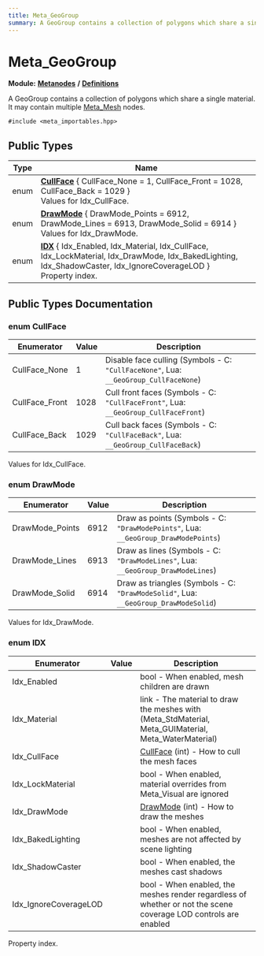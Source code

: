```yaml
---
title: Meta_GeoGroup
summary: A GeoGroup contains a collection of polygons which share a single material. It may contain multiple Meta_Mesh nodes. 
---
```


# Meta_GeoGroup

**Module:** **[Metanodes](../../modules/metanodes/index.mdx)** **/** **[Definitions](../../modules/metanodes/definitions.mdx)**

A GeoGroup contains a collection of polygons which share a single material. It may contain multiple [Meta_Mesh](../metanodes/meta-mesh.mdx) nodes. 

`#include <meta_importables.hpp>`

## Public Types

| Type           | Name           |
| -------------- | -------------- |
| enum| **[CullFace](#enum-cullface)** \{ CullFace_None = 1, CullFace_Front = 1028, CullFace_Back = 1029 \}<br />Values for Idx_CullFace.  |
| enum| **[DrawMode](#enum-drawmode)** \{ DrawMode_Points = 6912, DrawMode_Lines = 6913, DrawMode_Solid = 6914 \}<br />Values for Idx_DrawMode.  |
| enum| **[IDX](#enum-idx)** \{ Idx_Enabled, Idx_Material, Idx_CullFace, Idx_LockMaterial, Idx_DrawMode, Idx_BakedLighting, Idx_ShadowCaster, Idx_IgnoreCoverageLOD \}<br />Property index.  |

## Public Types Documentation

### enum CullFace

| Enumerator | Value | Description |
| ---------- | ----- | ----------- |
| CullFace_None | 1| Disable face culling (Symbols - C: `"CullFaceNone"`, Lua: `__GeoGroup_CullFaceNone`)   |
| CullFace_Front | 1028| Cull front faces (Symbols - C: `"CullFaceFront"`, Lua: `__GeoGroup_CullFaceFront`)   |
| CullFace_Back | 1029| Cull back faces (Symbols - C: `"CullFaceBack"`, Lua: `__GeoGroup_CullFaceBack`)   |

Values for Idx_CullFace. 

### enum DrawMode

| Enumerator | Value | Description |
| ---------- | ----- | ----------- |
| DrawMode_Points | 6912| Draw as points (Symbols - C: `"DrawModePoints"`, Lua: `__GeoGroup_DrawModePoints`)   |
| DrawMode_Lines | 6913| Draw as lines (Symbols - C: `"DrawModeLines"`, Lua: `__GeoGroup_DrawModeLines`)   |
| DrawMode_Solid | 6914| Draw as triangles (Symbols - C: `"DrawModeSolid"`, Lua: `__GeoGroup_DrawModeSolid`)   |

Values for Idx_DrawMode. 

### enum IDX

| Enumerator | Value | Description |
| ---------- | ----- | ----------- |
| Idx_Enabled | | bool - When enabled, mesh children are drawn   |
| Idx_Material | | link - The material to draw the meshes with (Meta_StdMaterial, Meta_GUIMaterial, Meta_WaterMaterial)   |
| Idx_CullFace | | [CullFace](#enum-cullface) (int) - How to cull the mesh faces   |
| Idx_LockMaterial | | bool - When enabled, material overrides from Meta_Visual are ignored   |
| Idx_DrawMode | | [DrawMode](#enum-drawmode) (int) - How to draw the meshes   |
| Idx_BakedLighting | | bool - When enabled, meshes are not affected by scene lighting   |
| Idx_ShadowCaster | | bool - When enabled, the meshes cast shadows   |
| Idx_IgnoreCoverageLOD | | bool - When enabled, the meshes render regardless of whether or not the scene coverage LOD controls are enabled   |

Property index. 
